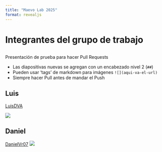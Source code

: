 ```yaml
---
title: "Maevo Lab 2025"
format: revealjs
---
```


# Integrantes del grupo de trabajo

##

Presentación de prueba para hacer Pull Requests

- Las diapositivas nuevas se agregan con un encabezado nivel 2 (`##`)
- Pueden usar 'tags' de markdown para imágenes `![](aqui-va-el-url)`
- Siempre hacer Pull antes de mandar el Push

## Luis

[LuisDVA](https://github.com/luisDVA)

![](https://www.logan.qld.gov.au/logan/images/greaterglidernew.png)

## Daniel

[DanielVr07](https://github.com/DanielVr07)
![](https://img.lovepik.com/png/20231114/orca-clipart-cartoon-killer-whale-jumping-in-the-water-is_583320_wh1200.png)
